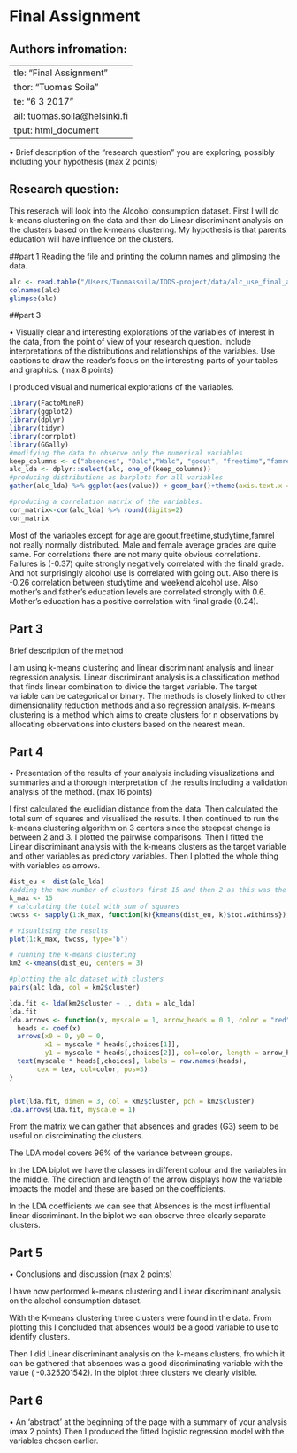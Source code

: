# Final Assignment

## Authors infromation:
  ---
title: "Final Assignment"
author: "Tuomas Soila"
date: "6 3 2017"
email: tuomas.soila@helsinki.fi
output: html_document
---

•	Brief description of the "research question" you are exploring, possibly including your hypothesis (max 2 points)

## Research question:
This reserach will look into the Alcohol consumption dataset. First I will do k-means clustering on the data and then do Linear discriminant analysis on the clusters based on the k-means clustering. My hypothesis is that parents education will have influence on the clusters.  

##part 1 
Reading the file and printing the column names and glimpsing the data. 
```r
alc <- read.table("/Users/Tuomassoila/IODS-project/data/alc_use_final_assignment.txt", sep = "," , header=TRUE)
colnames(alc)
glimpse(alc)

```
##part 3

•	Visually clear and interesting explorations of the variables of interest in the data, from the point of view of your research question. Include interpretations of the distributions and relationships of the variables. Use captions to draw the reader’s focus on the interesting parts of your tables and graphics. (max 8 points)

I produced visual and numerical explorations of the variables. 

```r
library(FactoMineR)
library(ggplot2)
library(dplyr)
library(tidyr)
library(corrplot)
library(GGally)
#modifying the data to observe only the numerical variables
keep_columns <- c("absences", "Dalc","Walc", "goout", "freetime","famrel", "failures", "studytime", "traveltime", "Fedu", "Medu", "age","G3")
alc_lda <- dplyr::select(alc, one_of(keep_columns))
#producing distributions as barplots for all variables
gather(alc_lda) %>% ggplot(aes(value)) + geom_bar()+theme(axis.text.x = element_text(angle = 45, hjust= 1, size = 8)) + facet_wrap("key",scales = "free")

#producing a correlation matrix of the variables. 
cor_matrix<-cor(alc_lda) %>% round(digits=2)
cor_matrix
```
Most of the variables except for age are,goout,freetime,studytime,famrel not really normally distributed. Male and female average grades are quite same. For correlations there are not many quite obvious correlations. Failures is (-0.37) quite strongly negatively correlated with the finald grade. And not surprisingly alcohol use is correlated with going out. Also there is -0.26 correlation between studytime and weekend alcohol use. Also mother's and father's education levels are correlated strongly with 0.6. Mother's education has a positive correlation with final grade (0.24). 



## Part 3 
Brief description of the method

I am using  k-means clustering and linear discriminant analysis and linear regression analysis. Linear discriminant analysis is a classification method that finds linear combination to divide the target variable. The target variable can be categorical or binary. The methods is closely linked to other dimensionality reduction methods and also regression analysis. K-means clustering is a method which aims to create clusters for n observations by allocating observations into clusters based on the nearest mean. 

## Part 4
•	Presentation of the results of your analysis including visualizations and summaries and a thorough interpretation of the results including a validation analysis of the method. (max 16 points)

I first calculated the euclidian distance from the data. Then calculated the total sum of squares and visualised the results. I then continued to run the k-means clustering algorithm on 3 centers since the steepest change is between 2 and 3. I plotted the pairwise comparisons. Then I fitted the Linear discriminant analysis with the k-means clusters as the target variable and other variables as predictory variables. Then I plotted the whole thing with variables as arrows. 

```r

dist_eu <- dist(alc_lda)
#adding the max number of clusters first 15 and then 2 as this was the optimal. 
k_max <- 15
# calculating the total with sum of squares 
twcss <- sapply(1:k_max, function(k){kmeans(dist_eu, k)$tot.withinss})

# visualising the results 
plot(1:k_max, twcss, type='b')

# running the k-means clustering
km2 <-kmeans(dist_eu, centers = 3)

#plotting the alc dataset with clusters
pairs(alc_lda, col = km2$cluster)

lda.fit <- lda(km2$cluster ~ ., data = alc_lda)
lda.fit
lda.arrows <- function(x, myscale = 1, arrow_heads = 0.1, color = "red", tex = 0.75, choices = c(1,2)){
  heads <- coef(x)
  arrows(x0 = 0, y0 = 0, 
         x1 = myscale * heads[,choices[1]], 
         y1 = myscale * heads[,choices[2]], col=color, length = arrow_heads)
  text(myscale * heads[,choices], labels = row.names(heads), 
       cex = tex, col=color, pos=3)
}


plot(lda.fit, dimen = 3, col = km2$cluster, pch = km2$cluster)
lda.arrows(lda.fit, myscale = 1)
```
From the matrix we can gather that absences and grades (G3) seem to be useful on disrciminating the clusters. 

The LDA model covers 96% of the variance between groups.  

In the LDA biplot we have the classes in different colour and the variables in the middle. The direction and length of the arrow displays how the variable impacts the model and these are based on the coefficients.

In the LDA coefficients we can see that Absences is the most influential linear discriminant. 
In the biplot we can observe three clearly separate clusters. 





## Part 5

•	Conclusions and discussion (max 2 points)

I have now performed k-means clustering and Linear discriminant analysis on the alcohol consumption dataset. 

With the K-means clustering three clusters were found in the data. From plotting this I concluded that absences would be a good variable to use to identify clusters. 

Then I did Linear discriminant analysis on the k-means clusters, fro which it can be gathered that absences was a good discriminating variable with the value ( -0.325201542). In the biplot three clusters we clearly visible. 


## Part 6
•	An ‘abstract’ at the beginning of the page with a summary of your analysis (max 2 points)
Then I produced the fitted logistic regression model with the variables chosen earlier. 
